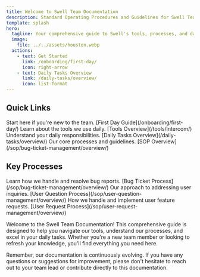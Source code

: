 ```yaml
---
title: Welcome to Swell Team Documentation
description: Standard Operating Procedures and Guidelines for Swell Team Members
template: splash
hero:
  tagline: Your comprehensive guide to Swell's tools, processes, and daily tasks
  image:
    file: ../../assets/houston.webp
  actions:
    - text: Get Started
      link: /onboarding/first-day/
      icon: right-arrow
    - text: Daily Tasks Overview
      link: /daily-tasks/overview/
      icon: list-format
---
```



## Quick Links

<CardGrid stagger>
	<Card title="Onboarding" icon="rocket">
		Start here if you're new to the team. [First Day Guide](/onboarding/first-day/)
	</Card>
	<Card title="Tools" icon="setting">
		Learn about the tools we use daily. [Tools Overview](/tools/intercom/)
	</Card>
	<Card title="Daily Tasks" icon="list-format">
		Understand your daily responsibilities. [Daily Tasks Overview](/daily-tasks/overview/)
	</Card>
	<Card title="Standard Operating Procedures" icon="open-book">
		Our core processes and guidelines. [SOP Overview](/sop/bug-ticket-management/overview/)
	</Card>
</CardGrid>

## Key Processes

<CardGrid>
	<Card title="Bug Ticket Management" icon="error">
		Learn how we handle and resolve bug reports. [Bug Ticket Process](/sop/bug-ticket-management/overview/)
	</Card>
	<Card title="User Question Management" icon="question">
		Our approach to addressing user inquiries. [User Question Process](/sop/user-question-management/overview/)
	</Card>
	<Card title="User Request Management" icon="add-document">
		How we handle and implement user feature requests. [User Request Process](/sop/user-request-management/overview/)
	</Card>
</CardGrid>

Welcome to the Swell Team Documentation! This comprehensive guide is designed to help you navigate our tools, understand our processes, and excel in your daily tasks. Whether you're a new team member or looking to refresh your knowledge, you'll find everything you need here.

Remember, our documentation is continuously evolving. If you have any questions or suggestions for improvement, please don't hesitate to reach out to your team lead or contribute directly to this documentation.
